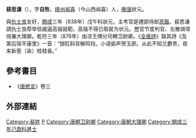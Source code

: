 '''裴思谦'''（{{bd|?||?||}}），字'''自牧'''，[[绛州|绛州]][[闻喜|闻喜]]（今山西闻喜）人，[[唐朝|晚唐]]狀元。

與[[仇士良|仇士良]]友好，[[開成_(唐)|開成]]三年（838年）戊午科狀元，主考官是禮部侍郎[[高鍇|高鍇]]，裴思谦請仇士良荐举信威逼高锴就範，高锴不得已取裴为状元。歷官节度判官、左散骑常侍兼大理卿。乾符三年（876年）由凉王傅分司轉卫尉卿。《[[全唐詩|全唐詩]]》錄其詩《及第后宿平康里》一首：“银缸斜背解鸣珰，小语偷声贺玉郎。从此不知兰麝贵，夜来新惹（染）桂枝香。”

==參考書目==
* 《[[唐摭言|唐摭言]]》卷三

==外部連結==
{{Wikisource|author:裴思謙}}
[[Category:裴姓|Category:裴姓]]
[[Category:唐朝狀元|P]]
[[Category:唐朝卫尉卿|Category:唐朝卫尉卿]]
[[Category:唐朝大理卿|Category:唐朝大理卿]]
[[Category:開成三年己酉科進士|Category:開成三年己酉科進士]]